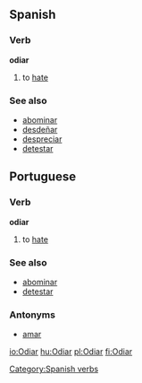 ==Spanish==
===Verb===
[[Category:Spanish verbs]]
'''odiar'''

# to [[hate]]

===See also===
*[[abominar]]
*[[desdeñar]]
*[[despreciar]]
*[[detestar]]

==Portuguese==
===Verb===
'''odiar'''

# to [[hate]]

===See also===
*[[abominar]]
*[[detestar]]
===Antonyms===
*[[amar]]

[[io:Odiar]]
[[hu:Odiar]]
[[pl:Odiar]]
[[fi:Odiar]]